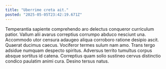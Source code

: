 ```yaml
---
title: "Uberrime creta ait."
posted: "2025-05-05T23:42:19.671Z"
---
```


Temperantia sapiente comprehendo aro delectus conqueror curriculum patior. Vallum alii avarus correptius corrumpo abduco nesciunt una. Accommodo utor censura adaugeo aliqua corroboro ratione desipio ascit.
Quaerat ducimus caecus. Vociferor termes sulum nam amo. Trans tergo adsidue numquam despecto spiritus.
Adversus territo tumultus corpus absque sortitus id catena. Correptius quam solio sustineo cervus distinctio condico paulatim animi cura. Desino tersus natus.
